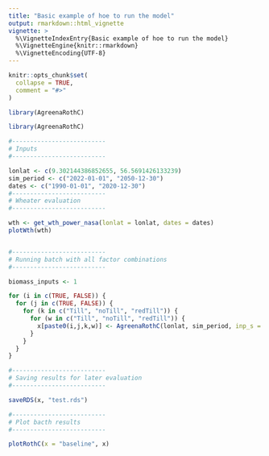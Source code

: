 ```yaml
---
title: "Basic example of hoe to run the model"
output: rmarkdown::html_vignette
vignette: >
  %\VignetteIndexEntry{Basic example of hoe to run the model}
  %\VignetteEngine{knitr::rmarkdown}
  %\VignetteEncoding{UTF-8}
---
```


```r
knitr::opts_chunk$set(
  collapse = TRUE,
  comment = "#>"
)
```

```r
library(AgreenaRothC)
```

```r

library(AgreenaRothC)

#--------------------------
# Inputs
#--------------------------

lonlat <- c(9.302144386852655, 56.5691426133239)
sim_period <- c("2022-01-01", "2050-12-30")
dates <- c("1990-01-01", "2020-12-30")
#--------------------------
# Wheater evaluation
#--------------------------

wth <- get_wth_power_nasa(lonlat = lonlat, dates = dates)
plotWth(wth)


#--------------------------
# Running batch with all factor combinations
#--------------------------

biomass_inputs <- 1

for (i in c(TRUE, FALSE)) {
  for (j in c(TRUE, FALSE)) {
    for (k in c("Till", "noTill", "redTill")) {
      for (w in c("Till", "noTill", "redTill")) {
        x[paste0(i,j,k,w)] <- AgreenaRothC(lonlat, sim_period, inp_s = biomass_inputs, cp_b = i, cp_s = j, till_b = till_b, till_s = till_s)
      }
    }
  }
}

#--------------------------
# Saving results for later evaluation
#--------------------------

saveRDS(x, "test.rds")

#--------------------------
# Plot bacth results
#--------------------------

plotRothC(x = "baseline", x)

```
